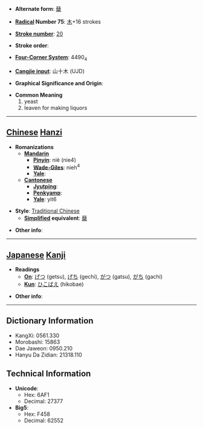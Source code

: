 * '''Alternate form''': [[蘖]]

* '''[[Wiktionary:Chinese radical index| Radical]] Number 75''': [[Wiktionary:Chinese radical index 木|木]]+16 strokes

* '''[[Wiktionary:Chinese total strokes index|Stroke number]]''': [[Wiktionary:Chinese total strokes index 20|20]]

* '''Stroke order''': 

* '''[[Wiktionary:Chinese four corner index|Four-Corner System]]''': 4490<sub>4</sub>

* '''[[Wiktionary:Chinese Cangjie index|Cangjie input]]''': 山十木 (UJD)

* '''Graphical Significance and Origin''': 

* '''Common Meaning'''
*#yeast
*# leaven for making liquors


----

== [[Chinese]] [[Hanzi]] ==

* '''Romanizations'''
** '''[[Mandarin]]'''
*** '''[[Pinyin]]''': niè (nie4)
*** '''[[Wade-Giles]]''': nieh<sup>4</sup>
*** '''[[Yale]]''': 
** '''[[Cantonese]]'''
*** '''[[Jyutping]]''':
*** '''[[Penkyamp]]''': 
*** '''[[Yale]]''': yit6

* '''Style''': [[Traditional Chinese]] 
** '''[[Simplified Chinese|Simplified]] equivalent''': [[蘖]]

* '''Other info''': 

----

== [[Japanese]] [[Kanji]] ==

* '''Readings'''
** '''[[On]]''': [[げつ]] (getsu), [[げち]] (gechi), [[がつ]] (gatsu), [[がち]] (gachi)
** '''[[Kun]]''': [[ひこばえ]] (hikobae)

* '''Other info''':  

----

== Dictionary Information ==

* KangXi: 0561.330
* Morobashi: 15863
* Dae Jaweon: 0950.210
* Hanyu Da Zidian: 21318.110

== Technical Information ==

* '''Unicode''':
** Hex: 6AF1
** Decimal: 27377
* '''Big5''':
** Hex: F458
** Decimal: 62552
